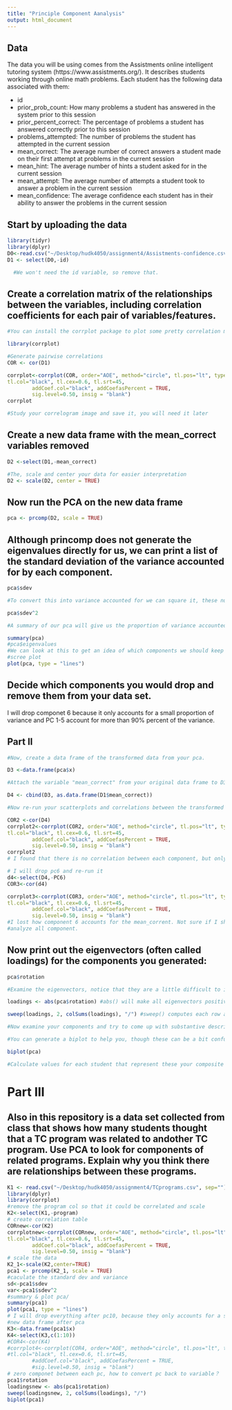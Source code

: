 ```yaml
---
title: "Principle Component Aanalysis"
output: html_document
---
```

## Data
The data you will be using comes from the Assistments online intelligent tutoring system (https://www.assistments.org/). It describes students working through online math problems. Each student has the following data associated with them:

- id
- prior_prob_count: How many problems a student has answered in the system prior to this session
- prior_percent_correct: The percentage of problems a student has answered correctly prior to this session
- problems_attempted: The number of problems the student has attempted in the current session
- mean_correct: The average number of correct answers a student made on their first attempt at problems in the current session
- mean_hint: The average number of hints a student asked for in the current session
- mean_attempt: The average number of attempts a student took to answer a problem in the current session
- mean_confidence: The average confidence each student has in their ability to answer the problems in the current session

## Start by uploading the data
```r
library(tidyr)
library(dplyr)
D0<-read.csv("~/Desktop/hudk4050/assignment4/Assistments-confidence.csv")
D1 <- select(D0,-id)

  #We won't need the id variable, so remove that.


```

## Create a correlation matrix of the relationships between the variables, including correlation coefficients for each pair of variables/features.

```r
#You can install the corrplot package to plot some pretty correlation matrices (sometimes called correlograms)

library(corrplot)

#Generate pairwise correlations
COR <- cor(D1)

corrplot<-corrplot(COR, order="AOE", method="circle", tl.pos="lt", type="upper",        
tl.col="black", tl.cex=0.6, tl.srt=45, 
        addCoef.col="black", addCoefasPercent = TRUE,
        sig.level=0.50, insig = "blank")
corrplot

#Study your correlogram image and save it, you will need it later
```

## Create a new data frame with the mean_correct variables removed

```r
D2 <-select(D1,-mean_correct) 

#The, scale and center your data for easier interpretation
D2 <- scale(D2, center = TRUE)
```

## Now run the PCA on the new data frame

```r
pca <- prcomp(D2, scale = TRUE)
```

## Although princomp does not generate the eigenvalues directly for us, we can print a list of the standard deviation of the variance accounted for by each component.

```r
pca$sdev

#To convert this into variance accounted for we can square it, these numbers are proportional to the eigenvalue

pca$sdev^2

#A summary of our pca will give us the proportion of variance accounted for by each component

summary(pca)
#pca$eigenvalues
#We can look at this to get an idea of which components we should keep and which we should drop
#scree plot
plot(pca, type = "lines")
```

## Decide which components you would drop and remove them from your data set.
I will drop componet 6 because it only accounts for a small proportion of variance and PC 1-5 account for more than 90%
percent of the variance.

## Part II

```r
#Now, create a data frame of the transformed data from your pca.

D3 <-data.frame(pca$x)

#Attach the variable "mean_correct" from your original data frame to D3.

D4 <- cbind(D3, as.data.frame(D1$mean_correct))

#Now re-run your scatterplots and correlations between the transformed data and mean_correct. If you had dropped some components would you have lost important infomation about mean_correct?

COR2 <-cor(D4)
corrplot2<-corrplot(COR2, order="AOE", method="circle", tl.pos="lt", type="upper",        
tl.col="black", tl.cex=0.6, tl.srt=45, 
        addCoef.col="black", addCoefasPercent = TRUE,
        sig.level=0.50, insig = "blank")
corrplot2
# I found that there is no correlation between each component, but only have correlation between mean_correct and different component.

# I will drop pc6 and re-run it
d4<-select(D4,-PC6)
COR3<-cor(d4)

corrplot3<-corrplot(COR3, order="AOE", method="circle", tl.pos="lt", type="upper",        
tl.col="black", tl.cex=0.6, tl.srt=45, 
        addCoef.col="black", addCoefasPercent = TRUE,
        sig.level=0.50, insig = "blank")
#I lost how component 6 accounts for the mean_corrent. Not sure if I should drop this but it is not possible to
#analyze all component.
```
## Now print out the eigenvectors (often called loadings) for the components you generated:

```r
pca$rotation

#Examine the eigenvectors, notice that they are a little difficult to interpret. It is much easier to make sense of them if we make them proportional within each component

loadings <- abs(pca$rotation) #abs() will make all eigenvectors positive

sweep(loadings, 2, colSums(loadings), "/") #sweep() computes each row as a proportion of the column. (There must be a way to do this with dplyr()?)

#Now examine your components and try to come up with substantive descriptions of what some might represent?

#You can generate a biplot to help you, though these can be a bit confusing. They plot the transformed data by the first two components. Therefore, the axes represent the direction of maximum variance. Then mapped onto this point cloud are the original directions of the variables, depicted as red arrows. It is supposed to provide a visualization of which variables "go together". Variables that possibly represent the same underlying construct point in the same direction.  

biplot(pca)

#Calculate values for each student that represent these your composite variables and then create a new correlogram showing their relationship to mean_correct.

```
# Part III  

## Also in this repository is a data set collected from class that shows how many students thought that a TC program was related to andother TC program. Use PCA to look for components of related programs. Explain why you think there are relationships between these programs.

```r
K1 <- read.csv("~/Desktop/hudk4050/assignment4/TCprograms.csv", sep="")
library(dplyr)
library(corrplot)
#remove the program col so that it could be correlated and scale
K2<-select(K1,-program)
# create correlation table
CORnew<-cor(K2)
corrplotnew<-corrplot(CORnew, order="AOE", method="circle", tl.pos="lt", type="upper",        
tl.col="black", tl.cex=0.6, tl.srt=45, 
        addCoef.col="black", addCoefasPercent = TRUE,
        sig.level=0.50, insig = "blank")
# scale the data
K2_1<-scale(K2,center=TRUE)
pca1 <- prcomp(K2_1, scale = TRUE)
#caculate the standard dev and variance
sd<-pca1$sdev
var<-pca1$sdev^2
#summary & plot pca/
summary(pca1)
plot(pca1, type = "lines")
# I will drop everything after pc10, because they only accounts for a small proportion of variance。
#new data frame after pca
K3<-data.frame(pca1$x)
K4<-select(K3,c(1:10))
#COR4<-cor(K4)
#corrplot4<-corrplot(COR4, order="AOE", method="circle", tl.pos="lt", type="upper",        
#tl.col="black", tl.cex=0.6, tl.srt=45, 
        #addCoef.col="black", addCoefasPercent = TRUE,
        #sig.level=0.50, insig = "blank")
# zero componet between each pc, how to convert pc back to variable？
pca1$rotation
loadingsnew <- abs(pca1$rotation)
sweep(loadingsnew, 2, colSums(loadings), "/")
biplot(pca1)

```
```r

```


